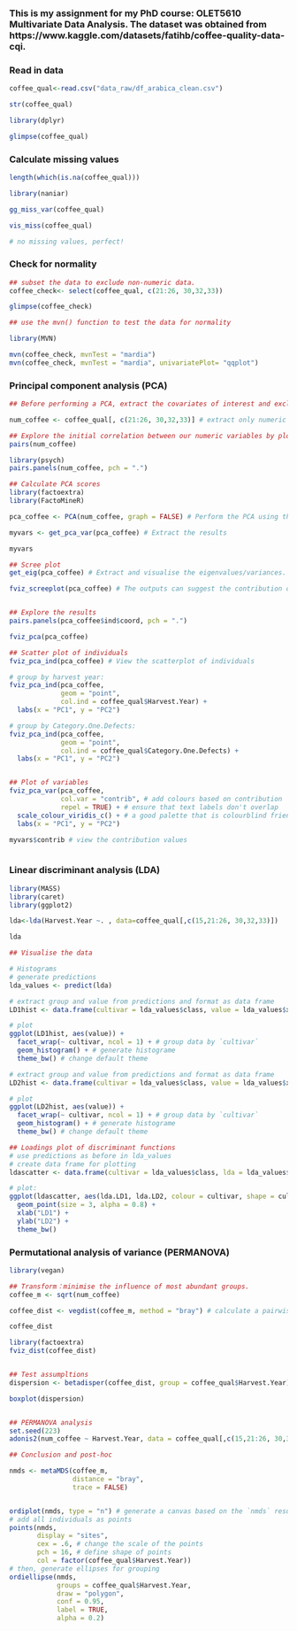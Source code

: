 ### This is my assignment for my PhD course: OLET5610 Multivariate Data Analysis. The dataset was obtained from https://www.kaggle.com/datasets/fatihb/coffee-quality-data-cqi.

### Read in data
```{r}
coffee_qual<-read.csv("data_raw/df_arabica_clean.csv")

str(coffee_qual)

library(dplyr)

glimpse(coffee_qual)
```

### Calculate missing values
```{r}
length(which(is.na(coffee_qual)))

library(naniar)

gg_miss_var(coffee_qual)

vis_miss(coffee_qual)

# no missing values, perfect!
```


### Check for normality
```{r}
## subset the data to exclude non-numeric data.
coffee_check<- select(coffee_qual, c(21:26, 30,32,33))

glimpse(coffee_check)

## use the mvn() function to test the data for normality

library(MVN)

mvn(coffee_check, mvnTest = "mardia")
mvn(coffee_check, mvnTest = "mardia", univariatePlot= "qqplot")

```

### Principal component analysis (PCA)
```{r}
## Before performing a PCA, extract the covariates of interest and exclude non-numeric variables.

num_coffee <- coffee_qual[, c(21:26, 30,32,33)] # extract only numeric variables

## Explore the initial correlation between our numeric variables by plotting a bivariate matrix.
pairs(num_coffee)

library(psych)
pairs.panels(num_coffee, pch = ".")

## Calculate PCA scores
library(factoextra)
library(FactoMineR)

pca_coffee <- PCA(num_coffee, graph = FALSE) # Perform the PCA using the function PCA()

myvars <- get_pca_var(pca_coffee) # Extract the results

myvars

## Scree plot
get_eig(pca_coffee) # Extract and visualise the eigenvalues/variances.

fviz_screeplot(pca_coffee) # The outputs can suggest the contribution of each PC in explaining the data. 


## Explore the results
pairs.panels(pca_coffee$ind$coord, pch = ".")

fviz_pca(pca_coffee)

## Scatter plot of individuals
fviz_pca_ind(pca_coffee) # View the scatterplot of individuals

# group by harvest year:
fviz_pca_ind(pca_coffee, 
             geom = "point", 
             col.ind = coffee_qual$Harvest.Year) +
  labs(x = "PC1", y = "PC2")

# group by Category.One.Defects:
fviz_pca_ind(pca_coffee, 
             geom = "point", 
             col.ind = coffee_qual$Category.One.Defects) +
  labs(x = "PC1", y = "PC2")


## Plot of variables
fviz_pca_var(pca_coffee, 
             col.var = "contrib", # add colours based on contribution
             repel = TRUE) + # ensure that text labels don't overlap
  scale_colour_viridis_c() + # a good palette that is colourblind friendly
  labs(x = "PC1", y = "PC2")

myvars$contrib # view the contribution values 



```



### Linear discriminant analysis (LDA)
```{r}
library(MASS)
library(caret)
library(ggplot2)

lda<-lda(Harvest.Year ~. , data=coffee_qual[,c(15,21:26, 30,32,33)])

lda

## Visualise the data 

# Histograms
# generate predictions
lda_values <- predict(lda)

# extract group and value from predictions and format as data frame
LD1hist <- data.frame(cultivar = lda_values$class, value = lda_values$x[,1])

# plot
ggplot(LD1hist, aes(value)) +
  facet_wrap(~ cultivar, ncol = 1) + # group data by `cultivar`
  geom_histogram() + # generate histograme
  theme_bw() # change default theme

# extract group and value from predictions and format as data frame
LD2hist <- data.frame(cultivar = lda_values$class, value = lda_values$x[,2])

# plot
ggplot(LD2hist, aes(value)) +
  facet_wrap(~ cultivar, ncol = 1) + # group data by `cultivar`
  geom_histogram() + # generate histograme
  theme_bw() # change default theme

## Loadings plot of discriminant functions
# use predictions as before in lda_values
# create data frame for plotting
ldascatter <- data.frame(cultivar = lda_values$class, lda = lda_values$x)

# plot:
ggplot(ldascatter, aes(lda.LD1, lda.LD2, colour = cultivar, shape = cultivar)) +
  geom_point(size = 3, alpha = 0.8) +
  xlab("LD1") +
  ylab("LD2") +
  theme_bw()
```



### Permutational analysis of variance (PERMANOVA)
```{r}
library(vegan)

## Transform：minimise the influence of most abundant groups.
coffee_m <- sqrt(num_coffee)

coffee_dist <- vegdist(coffee_m, method = "bray") # calculate a pairwise compositional dissimilarity matrix between management sites, based on species abundances

coffee_dist

library(factoextra)
fviz_dist(coffee_dist)


## Test assumpltions
dispersion <- betadisper(coffee_dist, group = coffee_qual$Harvest.Year)

boxplot(dispersion)


## PERMANOVA analysis
set.seed(223)
adonis2(num_coffee ~ Harvest.Year, data = coffee_qual[,c(15,21:26, 30,32,33)] , permutations = 9999)

## Conclusion and post-hoc

nmds <- metaMDS(coffee_m, 
                distance = "bray",
                trace = FALSE)


ordiplot(nmds, type = "n") # generate a canvas based on the `nmds` result
# add all individuals as points 
points(nmds,
       display = "sites", 
       cex = .6, # change the scale of the points
       pch = 16, # define shape of points
       col = factor(coffee_qual$Harvest.Year)) 
# then, generate ellipses for grouping
ordiellipse(nmds, 
            groups = coffee_qual$Harvest.Year,
            draw = "polygon",
            conf = 0.95, 
            label = TRUE,
            alpha = 0.2)
```


